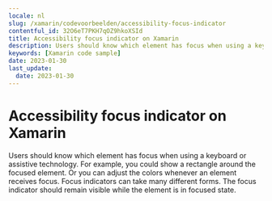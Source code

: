 ```yaml
---
locale: nl
slug: /xamarin/codevoorbeelden/accessibility-focus-indicator
contentful_id: 32O6eT7PKH7qOZ9hkoXSId
title: Accessibility focus indicator on Xamarin
description: Users should know which element has focus when using a keyboard or assistive technology.
keywords: [Xamarin code sample]
date: 2023-01-30
last_update:
  date: 2023-01-30
---
```


# Accessibility focus indicator on Xamarin

Users should know which element has focus when using a keyboard or assistive technology. For example, you could show a rectangle around the focused element. Or you can adjust the colors whenever an element receives focus. Focus indicators can take many different forms. The focus indicator should remain visible while the element is in focused state.

<CodeSample id="accessibility-focus-indicator" locale="nl" platform="xamarin"/>
